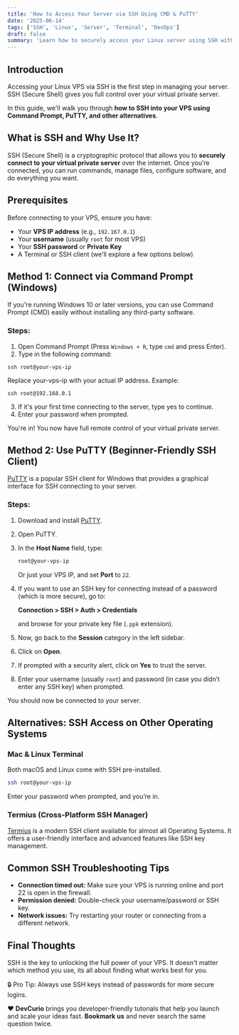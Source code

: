 ```yaml
---
title: 'How to Access Your Server via SSH Using CMD & PuTTY'
date: '2025-06-14'
tags: ['SSH', 'Linux', 'Server', 'Terminal', 'DevOps']
draft: false
summary: 'Learn how to securely access your Linux server using SSH with CMD, PuTTY, and modern SSH alternatives. Step-by-step instructions for Windows, macOS, and Linux users.'
---
```


## Introduction

Accessing your Linux VPS via SSH is the first step in managing your server. SSH (Secure Shell) gives you full control over your virtual private server.

In this guide, we'll walk you through **how to SSH into your VPS using Command Prompt, PuTTY, and other alternatives**.

## What is SSH and Why Use It?

SSH (Secure Shell) is a cryptographic protocol that allows you to **securely connect to your virtual private server** over the internet. Once you’re connected, you can run commands, manage files, configure software, and do everything you want.

## Prerequisites

Before connecting to your VPS, ensure you have:

- Your **VPS IP address** (e.g., `192.167.0.1`)
- Your **username** (usually `root` for most VPS)
- Your **SSH password** or **Private Key**
- A Terminal or SSH client (we'll explore a few options below)

## Method 1: Connect via Command Prompt (Windows)

If you're running Windows 10 or later versions, you can use Command Prompt (CMD) easily without installing any third-party software.

### Steps:

1. Open Command Prompt (Press `Windows + R`, type `cmd` and press Enter).
2. Type in the following command:

```ngnix
ssh root@your-vps-ip
```

Replace your-vps-ip with your actual IP address. Example:

```ngnix
ssh root@192.168.0.1
```

3. If it's your first time connecting to the server, type yes to continue.
4. Enter your password when prompted.

You're in! You now have full remote control of your virtual private server.

## Method 2: Use PuTTY (Beginner-Friendly SSH Client)

[PuTTY](https://www.putty.org/) is a popular SSH client for Windows that provides a graphical interface for SSH connecting to your server.

### Steps:

1. Download and install [PuTTY](https://www.putty.org/).
2. Open PuTTY.
3. In the **Host Name** field, type:

   ```bash
   root@your-vps-ip
   ```

   Or just your VPS IP, and set **Port** to `22`.

4. If you want to use an SSH key for connecting instead of a password (which is more secure), go to:

   **Connection > SSH > Auth > Credentials**

   and browse for your private key file (`.ppk` extension).

5. Now, go back to the **Session** category in the left sidebar.
6. Click on **Open**.
7. If prompted with a security alert, click on **Yes** to trust the server.
8. Enter your username (usually `root`) and password (in case you didn’t enter any SSH key) when prompted.

You should now be connected to your server.

## Alternatives: SSH Access on Other Operating Systems

### Mac & Linux Terminal

Both macOS and Linux come with SSH pre-installed.

```bash
ssh root@your-vps-ip
```

Enter your password when prompted, and you’re in.

### Termius (Cross-Platform SSH Manager)

[Termius](https://termius.com/) is a modern SSH client available for almost all Operating Systems. It offers a user-friendly interface and advanced features like SSH key management.

## Common SSH Troubleshooting Tips

- **Connection timed out:** Make sure your VPS is running online and port 22 is open in the firewall.
- **Permission denied:** Double-check your username/password or SSH key.
- **Network issues:** Try restarting your router or connecting from a different network.

## Final Thoughts

SSH is the key to unlocking the full power of your VPS. It doesn't matter which method you use, its all about finding what works best for you.

🔒 Pro Tip: Always use SSH keys instead of passwords for more secure logins.

❤️ **DevCurio** brings you developer-friendly tutorials that help you launch and scale your ideas fast. **Bookmark us** and never search the same question twice.
